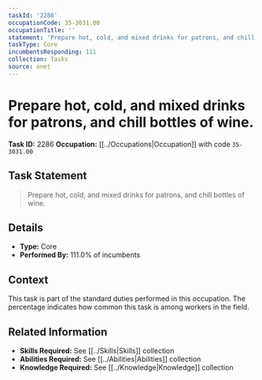```yaml
---
taskId: '2286'
occupationCode: 35-3031.00
occupationTitle: ''
statement: 'Prepare hot, cold, and mixed drinks for patrons, and chill bottles of wine.'
taskType: Core
incumbentsResponding: 111
collection: Tasks
source: onet
---
```

# Prepare hot, cold, and mixed drinks for patrons, and chill bottles of wine.

**Task ID:** 2286
**Occupation:** [[../Occupations|Occupation]] with code `35-3031.00`

## Task Statement

> Prepare hot, cold, and mixed drinks for patrons, and chill bottles of wine.

## Details

- **Type:** Core
- **Performed By:** 111.0% of incumbents

## Context

This task is part of the standard duties performed in this occupation. The percentage indicates how common this task is among workers in the field.

## Related Information

- **Skills Required:** See [[../Skills|Skills]] collection
- **Abilities Required:** See [[../Abilities|Abilities]] collection
- **Knowledge Required:** See [[../Knowledge|Knowledge]] collection
